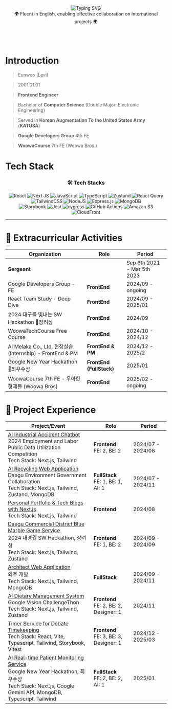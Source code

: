 <div align='center'>
  <img
    src='https://readme-typing-svg.demolab.com?font=Fira+Code&size=25&duration=3000&pause=1000&color=1E95D2&repeat=false&random=false&width=480&lines=함께%20일하고%20싶은%20FrontEnd%20Engineer'
    alt='Typing SVG'
  />
  <br />
  <div>🌍 Fluent in English, enabling effective collaboration on international projects 🌍 </div>
</div>

<br />
<br />
<br />

# Introduction

> Eunwoo (Levi)

> 2001.01.01

> **Frontend Engineer**

> Bachelor of **Computer Science** (Double Major: Electronic Engineering)

> Served in **Korean Augmentation To the United States Army** (**KATUSA**)

> **Google Developers Group** 4th FE

> **WoowaCourse** 7th FE (Woowa Bros.)

# Tech Stack

<div align='center'>
  <h3>🛠️ Tech Stacks </h3>
  <p>
    <img
      style={{ display: 'inline-block' }}
      src='https://img.shields.io/badge/react-%2320232a.svg?style=for-the-badge&logo=react&logoColor=%2361DAFB'
      alt='React'
    />
    <img
      style={{ display: 'inline-block' }}
      src='https://img.shields.io/badge/Next-black?style=for-the-badge&logo=next.js&logoColor=white'
      alt='Next JS'
    />
    <img
      style={{ display: 'inline-block' }}
      src='https://img.shields.io/badge/javascript-%23323330.svg?style=for-the-badge&logo=javascript&logoColor=%23F7DF1E'
      alt='JavaScript'
    />
    <img
      style={{ display: 'inline-block' }}
      src='https://img.shields.io/badge/typescript-%23007ACC.svg?style=for-the-badge&logo=typescript&logoColor=white'
      alt='TypeScript'
    />
    <img
      style={{ display: 'inline-block' }}
      src='https://img.shields.io/badge/zustand-%2320232a.svg?style=for-the-badge&logo=react&logoColor=%2361DAFB'
      alt='Zustand'
    />
    <img
      style={{ display: 'inline-block' }}
      src='https://img.shields.io/badge/-React%20Query-FF4154?style=for-the-badge&logo=react%20query&logoColor=white'
      alt='React Query'
    />
    <img
      style={{ display: 'inline-block' }}
      src='https://img.shields.io/badge/tailwindcss-%2338B2AC.svg?style=for-the-badge&logo=tailwind-css&logoColor=white'
      alt='TailwindCSS'
    />
    <img
      style={{ display: 'inline-block' }}
      src='https://img.shields.io/badge/node.js-6DA55F?style=for-the-badge&logo=node.js&logoColor=white'
      alt='NodeJS'
    />
    <img
      style={{ display: 'inline-block' }}
      src='https://img.shields.io/badge/express.js-%23404d59.svg?style=for-the-badge&logo=express&logoColor=%2361DAFB'
      alt='Express.js'
    />
    <img
      style={{ display: 'inline-block' }}
      src='https://img.shields.io/badge/MongoDB-%234ea94b.svg?style=for-the-badge&logo=mongodb&logoColor=white'
      alt='MongoDB'
    />
    <br />
    <img
      style={{ display: 'inline-block' }}
      src='https://img.shields.io/badge/-Storybook-FF4785?style=for-the-badge&logo=storybook&logoColor=white'
      alt='Storybook'
    />
    <img
      style={{ display: 'inline-block' }}
      src='https://img.shields.io/badge/-jest-%23C21325?style=for-the-badge&logo=jest&logoColor=white'
      alt='Jest'
    />
    <img
      style={{ display: 'inline-block' }}
      src='https://img.shields.io/badge/-cypress-%23E5E5E5?style=for-the-badge&logo=cypress&logoColor=058a5e'
      alt='cypress'
    />
    <img
      style={{ display: 'inline-block' }}
      src='https://img.shields.io/badge/github%20actions-%232671E5.svg?style=for-the-badge&logo=githubactions&logoColor=white'
      alt='GitHub Actions'
    />
    <img
      style={{ display: 'inline-block' }}
      src='https://img.shields.io/badge/Amazon%20S3-FF9900?style=for-the-badge&logo=amazons3&logoColor=white'
      alt='Amazon S3'
    />
    <img
      style={{ display: 'inline-block' }}
      src='https://img.shields.io/badge/CloudFront-FF9900?style=for-the-badge&logo=amazons3&logoColor=white'
      alt='CloudFront'
    />
  </p>
</div>

---

# 🌟 Extracurricular Activities

<table>
  <thead>
    <tr>
      <th>Organization</th>
      <th>Role</th>
      <th>Period</th>
    </tr>
  </thead>
  <tbody>
    <tr>
      <td>
        <strong>Sergeant</strong>
      </td>
      <td></td>
      <td>Sep 6th 2021 - Mar 5th 2023</td>
    </tr>
    <tr>
      <td>Google Developers Group - FE</td>
      <td>
        <strong>FrontEnd</strong>
      </td>
      <td>2024/09 - ongoing</td>
    </tr>
    <tr>
      <td>React Team Study - Deep Dive</td>
      <td>
        <strong>FrontEnd</strong>
      </td>
      <td>2024/09 - 2025/01</td>
    </tr>
    <tr>
      <td>2024 대구를 빛내는 SW Hackathon 🥉장려상</td>
      <td>
        <strong>FrontEnd</strong>
      </td>
      <td>2024/09</td>
    </tr>
    <tr>
      <td>WoowaTechCourse Free Course</td>
      <td>
        <strong>FrontEnd</strong>
      </td>
      <td>2024/10 - 2024/12</td>
    </tr>
    <tr>
      <td>AI Melaka Co., Ltd. 현장실습(Internship) - FrontEnd & PM</td>
      <td>
        <strong>FrontEnd & PM</strong>
      </td>
      <td>2024/12 - 2025/2</td>
    </tr>
    <tr>
      <td>Google New Year Hackathon 🥈최우수상</td>
      <td>
        <strong>FrontEnd (FullStack)</strong>
      </td>
      <td>2025/01</td>
    </tr>
    <tr>
      <td>WoowaCourse 7th FE - 우아한형제들 (Woowa Bros)</td>
      <td>
        <strong>FrontEnd</strong>
      </td>
      <td>2025/02 - ongoing</td>
    </tr>
  </tbody>
</table>

# 💼 Project Experience

<table>
  <thead>
    <tr>
      <th>Project/Event</th>
      <th>Role</th>
      <th>Period</th>
    </tr>
  </thead>
  <tbody>
    <tr>
      <td>
        <a href='https://github.com/Injury-law-assist' target='_blank'>
          AI Industrial Accident Chatbot
        </a>
        <br /> 2024 Employment and Labor Public Data Utilization Competition
        <br /> Tech Stack: Next.js, Tailwind
      </td>
      <td>
        <strong>Frontend</strong>
        <br /> FE: 2, BE: 2
      </td>
      <td>2024/07 - 2024/08</td>
    </tr>
    <tr>
      <td>
        <a href='https://ecobuddy.life' target='_blank'>
          AI Recycling Web Application
        </a>
        <br /> Daegu Environment Government Collaboration
        <br /> Tech Stack: Next.js, Tailwind, Zustand, MongoDB
      </td>
      <td>
        <strong>FullStack</strong>
        <br /> FE: 1, BE: 1, AI: 1
      </td>
      <td>2024/07 - 2024/11</td>
    </tr>
    <tr>
      <td>
        <a href='https://eunwoo-levi.blog' target='_blank'>
          Personal Portfolio & Tech Blogs with Next.js
        </a>
        <br /> Tech Stack: Next.js, Tailwind
      </td>
      <td>
        <strong>Frontend</strong>
      </td>
      <td>2024/08</td>
    </tr>
    <tr>
      <td>
        <a href='https://github.com/commercial-game-service/Frontend' target='_blank'>
          Daegu Commercial District Blue Marble Game Service
        </a>
        <br /> 2024 대경권 SW Hackathon, 장려상
        <br /> Tech Stack: Next.js, Tailwind, Zustand
      </td>
      <td>
        <strong>Frontend</strong>
        <br /> FE: 1, BE: 2
      </td>
      <td>2024/09 - 2024/09</td>
    </tr>
    <tr>
      <td>
        <a href='https://github.com/eunwoo-levi/architect-web' target='_blank'>
          Architect Web Application
        </a>
        <br /> 외주 개발
        <br /> Tech Stack: Next.js, Tailwind, MongoDB
      </td>
      <td>
        <strong>FullStack</strong>
      </td>
      <td>2024/09 - 2024/11</td>
    </tr>
    <tr>
      <td>
        <a href='https://github.com/AI-Food-Analysis-Google-Challengethon' target='_blank'>
          AI Dietary Management System
        </a>
        <br /> Google Vision ChallengeThon
        <br /> Tech Stack: Next.js, Tailwind, Zustand
      </td>
      <td>
        <strong>Frontend</strong>
        <br /> FE: 2, BE: 2, Designer: 1
      </td>
      <td>2024/11</td>
    </tr>
    <tr>
      <td>
        <a href='https://github.com/debate-timer/debate-timer-fe' target='_blank'>
          Timer Service for Debate Timekeeping
        </a>
        <br /> Tech Stack: React, Vite, Typescript, Tailwind, Storybook, Vitest
      </td>
      <td>
        <strong>Frontend</strong>
        <br /> FE: 3, BE: 3, Designer: 1
      </td>
      <td>2024/12 - 2025/03</td>
    </tr>
    <tr>
      <td>
        <a
          href='https://drive.google.com/file/d/1lJTyVYMgg1W0HQbOAtVb8eMCiaIqxrwT/view'
          target='_blank'
        >
          AI Real-time Patient Monitoring Service
        </a>
        <br /> Google New Year Hackathon, 최우수상
        <br /> Tech Stack: Next.js, Google Gemini API, MongoDB, Typescript, Tailwind
      </td>
      <td>
        <strong>FullStack</strong>
        <br /> FE: 2, BE: 2, AI: 1
      </td>
      <td>2025/01</td>
    </tr>
  </tbody>
</table>
